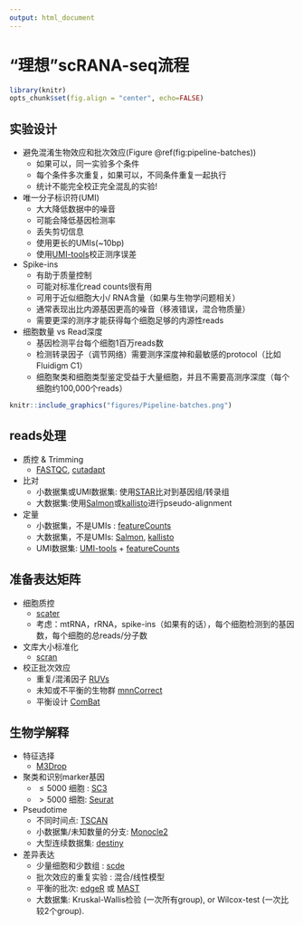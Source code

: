 ```yaml
---
output: html_document
---
```


# "理想"scRANA-seq流程 {#Ideal-scRNA-seq-pipeline}

```r
library(knitr)
opts_chunk$set(fig.align = "center", echo=FALSE)
```

## 实验设计 {#Experimental-Design}

* 避免混淆生物效应和批次效应(Figure \@ref(fig:pipeline-batches))
    * 如果可以，同一实验多个条件
    * 每个条件多次重复，如果可以，不同条件重复一起执行
    * 统计不能完全校正完全混乱的实验!

* 唯一分子标识符(UMI)
    * 大大降低数据中的噪音
    * 可能会降低基因检测率
    * 丢失剪切信息
    * 使用更长的UMIs(~10bp)
    * 使用[UMI-tools](https://github.com/CGATOxford/UMI-tools)校正测序误差

* Spike-ins
    * 有助于质量控制
    * 可能对标准化read counts很有用
    * 可用于近似细胞大小/ RNA含量（如果与生物学问题相关）
    * 通常表现出比内源基因更高的噪音（移液错误，混合物质量）
    * 需要更深的测序才能获得每个细胞足够的内源性reads

* 细胞数量 vs Read深度
    * 基因检测平台每个细胞1百万reads数
    * 检测转录因子（调节网络）需要测序深度神和最敏感的protocol（比如Fluidigm C1）
    * 细胞聚类和细胞类型鉴定受益于大量细胞，并且不需要高测序深度（每个细胞约100,000个reads）

```r
knitr::include_graphics("figures/Pipeline-batches.png")
```
## reads处理 {#Processing-Reads}
* 质控 & Trimming
    * [FASTQC](http://www.bioinformatics.babraham.ac.uk/projects/fastqc/), [cutadapt](http://cutadapt.readthedocs.io/en/stable/index.html)
    
* 比对
    * 小数据集或UMI数据集: 使用[STAR](https://github.com/alexdobin/STAR)比对到基因组/转录组
    * 大数据集:使用[Salmon](http://salmon.readthedocs.io/en/latest/salmon.html)或[kallisto](https://pachterlab.github.io/kallisto/about)进行pseudo-alignment
  
* 定量
    * 小数据集，不是UMIs : [featureCounts](http://subread.sourceforge.net/)
    * 大数据集，不是UMIs: [Salmon](http://salmon.readthedocs.io/en/latest/salmon.html), [kallisto](https://pachterlab.github.io/kallisto/about)
    * UMI数据集: [UMI-tools](https://github.com/CGATOxford/UMI-tools) + [featureCounts](http://subread.sourceforge.net/)

## 准备表达矩阵 {#Preparing-Expression-Matrix}

* 细胞质控
    * [scater](http://bioconductor.org/packages/scater)
    * 考虑：mtRNA，rRNA，spike-ins（如果有的话），每个细胞检测到的基因数，每个细胞的总reads/分子数

* 文库大小标准化
    * [scran](http://bioconductor.org/packages/scran)

* 校正批次效应
    * 重复/混淆因子 [RUVs](http://bioconductor.org/packages/RUVSeq)
    * 未知或不平衡的生物群 [mnnCorrect](https://bioconductor.org/packages/release/bioc/html/scran.html)
    * 平衡设计 [ComBat](https://bioconductor.org/packages/release/bioc/html/sva.html)

## 生物学解释 {#Biological-Interpretation}

* 特征选择
    * [M3Drop](http://bioconductor.org/packages/M3Drop)

* 聚类和识别marker基因
    * $\le 5000$ 细胞 : [SC3](http://bioconductor.org/packages/SC3)
    * $>5000$ 细胞: [Seurat](http://satijalab.org/seurat/)

* Pseudotime
    * 不同时间点: [TSCAN](http://bioconductor.org/packages/TSCAN)
    * 小数据集/未知数量的分支: [Monocle2](https://bioconductor.org/packages/release/bioc/html/monocle.html)
    * 大型连续数据集: [destiny](http://bioconductor.org/packages/destiny)

* 差异表达
    * 少量细胞和少数组 : [scde](http://hms-dbmi.github.io/scde/)
    * 批次效应的重复实验 : 混合/线性模型
    * 平衡的批次: [edgeR](https://bioconductor.org/packages/release/bioc/html/edgeR.html) 或 [MAST](https://bioconductor.org/packages/release/bioc/html/MAST.html)
    * 大数据集: Kruskal-Wallis检验 (一次所有group), or Wilcox-test (一次比较2个group).
